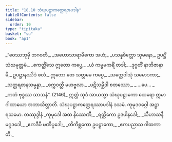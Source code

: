 ```yaml
---
title: "18.10 သံဃုပဋ္ဌာကတ္ထေရအပဒါန"
tableOfContents: false
sidebar:
  order: 10
type: "tipitaka"
basket: "su"
book: "ap1"
---
```



<DynamicBreadcrumb />

<Division number="45" book="ap1" e="ch" v="20" p="212">

<Paragraph number="2572" type="verses" book="ap1">
_“ဝေဿဘုမှိ ဘဂဝတိ,_  
_အဟောသာရာမိကော အဟံ;_  
_ပသန္နစိတ္တော သုမနော,_  
ဥပဋ္ဌိံ သံဃမုတ္တမံ._  

</Paragraph>

</Division>
<Division number="46" book="ap1" e="ch" v="20" p="212">

<Paragraph number="2573" type="verses" book="ap1">
_ဧကတ္တိံသေ ဣတော ကပ္ပေ,_  
_ယံ ကမ္မမကရိံ တဒါ;_  
_ဒုဂ္ဂတိံ နာဘိဇာနာမိ,_  
ဥပဋ္ဌာနဿိဒံ ဖလံ._  

</Paragraph>

</Division>
<Division number="47" book="ap1" e="ch" v="20" p="212">

<Paragraph number="2574" type="verses" book="ap1">
ဣတော တေ သတ္တမေ ကပ္ပေ,_  
_သတ္တေဝါသုံ သမောဒကာ;_  
_သတ္တရတနသမ္ပန္နာ,_  
_စက္ကဝတ္တီ မဟဗ္ဗလာ._  

</Paragraph>

</Division>
<Division number="48" book="ap1" e="ch" v="20" p="212">

<Paragraph number="2575" type="verses" book="ap1">
_ပဋိသမ္ဘိဒါ စတဿော,_  
_ …ပေ… _  
_ကတံ ဗုဒ္ဓဿ သာသနံ”. (2146)_  

</Paragraph>

<Paragraph number="2576" book="ap1">
ဣတ္ထံ သုဒံ အာယသ္မာ သံဃုပဋ္ဌာကော ထေရော ဣမာ ဂါထာယော အဘာသိတ္ထာတိ.

</Paragraph>
</Division>

<Paragraph number="2577" type="center" book="ap1">
သံဃုပဋ္ဌာကတ္ထေရဿာပဒါနံ ဒသမံ.



</Paragraph>

<Paragraph number="2578" type="center" book="ap1">
ကုမုဒဝဂ္ဂေါ အဋ္ဌာရသမော.



</Paragraph>

<Paragraph number="2579" type="center" book="ap1">
တဿုဒ္ဒါနံ


</Paragraph>

<Paragraph number="2580" type="verses" book="ap1">
_ကုမုဒေါ အထ နိဿေဏီ,_  
_ရတ္တိကော ဥဒပါနဒေါ;_  
_သီဟာသနီ မဂ္ဂဒဒေါ,_  
_ဧကဒီပီ မဏိပ္ပဒေါ;_  
_တိကိစ္ဆကော ဥပဋ္ဌာကော,_  
_ဧကပညာသ ဂါထကာတိ._
</Paragraph>